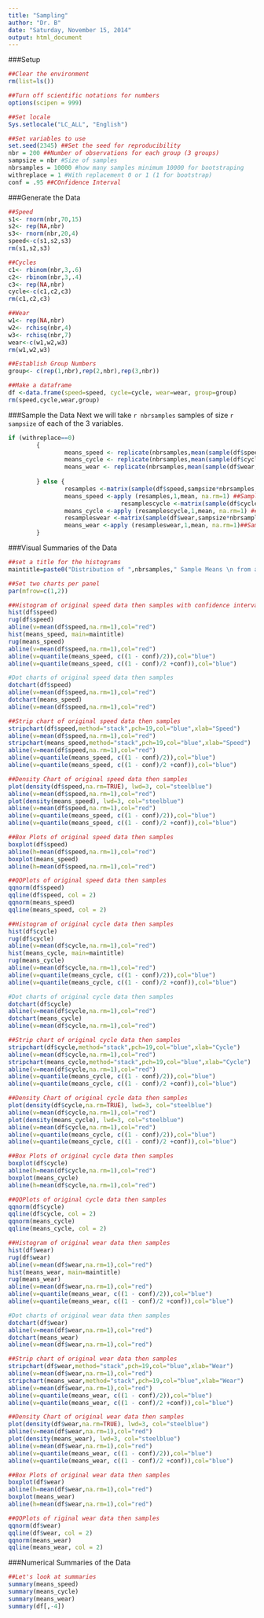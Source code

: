 ```yaml
---
title: "Sampling"
author: "Dr. B"
date: "Saturday, November 15, 2014"
output: html_document
---
```


###Setup
```r
##Clear the environment
rm(list=ls())

##Turn off scientific notations for numbers
options(scipen = 999)  

##Set locale
Sys.setlocale("LC_ALL", "English") 

##Set variables to use
set.seed(2345) ##Set the seed for reproducibility
nbr = 200 ##Number of observations for each group (3 groups)
sampsize = nbr #Size of samples
nbrsamples = 10000 #how many samples minimum 10000 for bootstraping
withreplace = 1 #With replacement 0 or 1 (1 for bootstrap) 
conf = .95 ##COnfidence Interval
```

###Generate the Data
```r
##Speed
s1<- rnorm(nbr,70,15)
s2<- rep(NA,nbr)
s3<- rnorm(nbr,20,4)
speed<-c(s1,s2,s3)
rm(s1,s2,s3)

##Cycles
c1<- rbinom(nbr,3,.6)
c2<- rbinom(nbr,3,.4)
c3<- rep(NA,nbr)
cycle<-c(c1,c2,c3)
rm(c1,c2,c3)

##Wear
w1<- rep(NA,nbr)
w2<- rchisq(nbr,4)
w3<- rchisq(nbr,7)
wear<-c(w1,w2,w3)
rm(w1,w2,w3)

##Establish Group Numbers
group<- c(rep(1,nbr),rep(2,nbr),rep(3,nbr))

##Make a dataframe
df <-data.frame(speed=speed, cycle=cycle, wear=wear, group=group)
rm(speed,cycle,wear,group)
```

###Sample the Data
Next we will take `r nbrsamples ` samples of size `r sampsize` of each of the 3 variables. 
```r
if (withreplace==0)
        {
                means_speed <- replicate(nbrsamples,mean(sample(df$speed,sampsize,replace =FALSE),na.rm=1)) ##Sample the speed data
                means_cycle <- replicate(nbrsamples,mean(sample(df$cycle,sampsize,replace=FALSE),na.rm=1))  ##Sample cycle Data
                means_wear <- replicate(nbrsamples,mean(sample(df$wear,sampsize,replace=FALSE),na.rm=1))  ##Sample wear data                
                
        } else {
                resamples <-matrix(sample(df$speed,sampsize*nbrsamples,replace=TRUE),nbrsamples,sampsize) ##Sample the speed data
                means_speed <-apply (resamples,1,mean, na.rm=1) ##Sample the speed data
                                resamplescycle <-matrix(sample(df$cycle,sampsize*nbrsamples,replace=TRUE),nbrsamples,sampsize)  ##Sample cycle Data
                means_cycle <-apply (resamplescycle,1,mean, na.rm=1) ##Sample cycle Data
                resampleswear <-matrix(sample(df$wear,sampsize*nbrsamples,replace=TRUE),nbrsamples,sampsize)##Sample wear data
                means_wear <-apply (resampleswear,1,mean, na.rm=1)##Sample wear data                  
        }
```

###Visual Summaries of the Data
```r
##set a title for the histograms
maintitle=paste0("Distribution of ",nbrsamples," Sample Means \n from a Sample Size of ", sampsize)

##Set two charts per panel
par(mfrow=c(1,2))

##Histogram of original speed data then samples with confidence intervals
hist(df$speed)
rug(df$speed)
abline(v=mean(df$speed,na.rm=1),col="red")
hist(means_speed, main=maintitle)
rug(means_speed)
abline(v=mean(df$speed,na.rm=1),col="red")
abline(v=quantile(means_speed, c((1 - conf)/2)),col="blue")
abline(v=quantile(means_speed, c((1 - conf)/2 +conf)),col="blue")

#Dot charts of original speed data then samples
dotchart(df$speed)
abline(v=mean(df$speed,na.rm=1),col="red")
dotchart(means_speed)
abline(v=mean(df$speed,na.rm=1),col="red")

##Strip chart of original speed data then samples
stripchart(df$speed,method="stack",pch=19,col="blue",xlab="Speed")
abline(v=mean(df$speed,na.rm=1),col="red")
stripchart(means_speed,method="stack",pch=19,col="blue",xlab="Speed")
abline(v=mean(df$speed,na.rm=1),col="red")
abline(v=quantile(means_speed, c((1 - conf)/2)),col="blue")
abline(v=quantile(means_speed, c((1 - conf)/2 +conf)),col="blue")

##Density Chart of original speed data then samples
plot(density(df$speed,na.rm=TRUE), lwd=3, col="steelblue")
abline(v=mean(df$speed,na.rm=1),col="red")
plot(density(means_speed), lwd=3, col="steelblue")
abline(v=mean(df$speed,na.rm=1),col="red")
abline(v=quantile(means_speed, c((1 - conf)/2)),col="blue")
abline(v=quantile(means_speed, c((1 - conf)/2 +conf)),col="blue")

##Box Plots of original speed data then samples
boxplot(df$speed)
abline(h=mean(df$speed,na.rm=1),col="red")
boxplot(means_speed)
abline(h=mean(df$speed,na.rm=1),col="red")

##QQPlots of original speed data then samples
qqnorm(df$speed)
qqline(df$speed, col = 2)
qqnorm(means_speed)
qqline(means_speed, col = 2)

##Histogram of original cycle data then samples
hist(df$cycle)
rug(df$cycle)
abline(v=mean(df$cycle,na.rm=1),col="red")
hist(means_cycle, main=maintitle)
rug(means_cycle)
abline(v=mean(df$cycle,na.rm=1),col="red")
abline(v=quantile(means_cycle, c((1 - conf)/2)),col="blue")
abline(v=quantile(means_cycle, c((1 - conf)/2 +conf)),col="blue")

#Dot charts of original cycle data then samples
dotchart(df$cycle)
abline(v=mean(df$cycle,na.rm=1),col="red")
dotchart(means_cycle)
abline(v=mean(df$cycle,na.rm=1),col="red")

##Strip chart of original cycle data then samples
stripchart(df$cycle,method="stack",pch=19,col="blue",xlab="Cycle")
abline(v=mean(df$cycle,na.rm=1),col="red")
stripchart(means_cycle,method="stack",pch=19,col="blue",xlab="Cycle")
abline(v=mean(df$cycle,na.rm=1),col="red")
abline(v=quantile(means_cycle, c((1 - conf)/2)),col="blue")
abline(v=quantile(means_cycle, c((1 - conf)/2 +conf)),col="blue")

##Density Chart of original cycle data then samples
plot(density(df$cycle,na.rm=TRUE), lwd=3, col="steelblue")
abline(v=mean(df$cycle,na.rm=1),col="red")
plot(density(means_cycle), lwd=3, col="steelblue")
abline(v=mean(df$cycle,na.rm=1),col="red")
abline(v=quantile(means_cycle, c((1 - conf)/2)),col="blue")
abline(v=quantile(means_cycle, c((1 - conf)/2 +conf)),col="blue")

##Box Plots of original cycle data then samples
boxplot(df$cycle)
abline(h=mean(df$cycle,na.rm=1),col="red")
boxplot(means_cycle)
abline(h=mean(df$cycle,na.rm=1),col="red")

##QQPlots of original cycle data then samples
qqnorm(df$cycle)
qqline(df$cycle, col = 2)
qqnorm(means_cycle)
qqline(means_cycle, col = 2)

##Histogram of original wear data then samples
hist(df$wear)
rug(df$wear)
abline(v=mean(df$wear,na.rm=1),col="red")
hist(means_wear, main=maintitle)
rug(means_wear)
abline(v=mean(df$wear,na.rm=1),col="red")
abline(v=quantile(means_wear, c((1 - conf)/2)),col="blue")
abline(v=quantile(means_wear, c((1 - conf)/2 +conf)),col="blue")

#Dot charts of original wear data then samples
dotchart(df$wear)
abline(v=mean(df$wear,na.rm=1),col="red")
dotchart(means_wear)
abline(v=mean(df$wear,na.rm=1),col="red")

##Strip chart of original wear data then samples
stripchart(df$wear,method="stack",pch=19,col="blue",xlab="Wear")
abline(v=mean(df$wear,na.rm=1),col="red")
stripchart(means_wear,method="stack",pch=19,col="blue",xlab="Wear")
abline(v=mean(df$wear,na.rm=1),col="red")
abline(v=quantile(means_wear, c((1 - conf)/2)),col="blue")
abline(v=quantile(means_wear, c((1 - conf)/2 +conf)),col="blue")

##Density Chart of original wear data then samples
plot(density(df$wear,na.rm=TRUE), lwd=3, col="steelblue")
abline(v=mean(df$wear,na.rm=1),col="red")
plot(density(means_wear), lwd=3, col="steelblue")
abline(v=mean(df$wear,na.rm=1),col="red")
abline(v=quantile(means_wear, c((1 - conf)/2)),col="blue")
abline(v=quantile(means_wear, c((1 - conf)/2 +conf)),col="blue")

##Box Plots of original wear data then samples
boxplot(df$wear)
abline(h=mean(df$wear,na.rm=1),col="red")
boxplot(means_wear)
abline(h=mean(df$wear,na.rm=1),col="red")

##QQPlots of riginal wear data then samples
qqnorm(df$wear)
qqline(df$wear, col = 2)
qqnorm(means_wear)
qqline(means_wear, col = 2)
```

###Numerical Summaries of the Data
```r
##Let's look at summaries
summary(means_speed)
summary(means_cycle)
summary(means_wear)
summary(df[,-4])
```